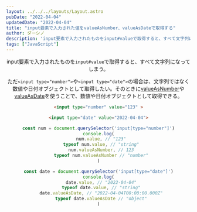 ```yaml
---
layout: ../../../layouts/Layout.astro
pubDate: "2022-04-04"
updatedDate: "2022-04-04"
title: "input要素で入力された値をvalueAsNumber、valueAsDateで取得する"
author: ダーシノ
description: 'input要素で入力されたものをinput#valueで取得すると、すべて文字列になってしまう。ただ<input type="number">や<input type="date">の場合は、文字列ではなく数値や日付オブジェクトとして取得したい。そのときにvalueAsNumberやvalueAsDateを使うことで、数値や日付オブジェクトとして取得できる。'
tags: ["JavaScript"]
---
```



<Header {...frontmatter} />

input要素で入力されたものを`input#value`で取得すると、すべて文字列になってしまう。

ただ`<input type="number">`や`<input type="date">`の場合は、文字列ではなく数値や日付オブジェクトとして取得したい。そのときに[valueAsNumber](https://developer.mozilla.org/en-US/docs/Web/API/HTMLInputElement/valueAsNumber)や[valueAsDate](https://developer.mozilla.org/en-US/docs/Web/API/HTMLInputElement/valueAsDate)を使うことで、数値や日付オブジェクトとして取得できる。

```html
<input type="number" value="123" >

<input type="date" value="2022-04-04">
```

```js
const num = document.querySelector('input[type="number"]')
console.log(
  num.value, // "123"
  typeof num.value, // "string"
  num.valueAsNumber, // 123
  typeof num.valueAsNumber // "number"
)

const date = document.querySelector('input[type="date"]')
console.log(
  date.value, // "2022-04-04"
  typeof date.value, // "string"
  date.valueAsDate, // "2022-04-04T00:00:00.000Z"
  typeof date.valueAsDate // "object"
)
```
